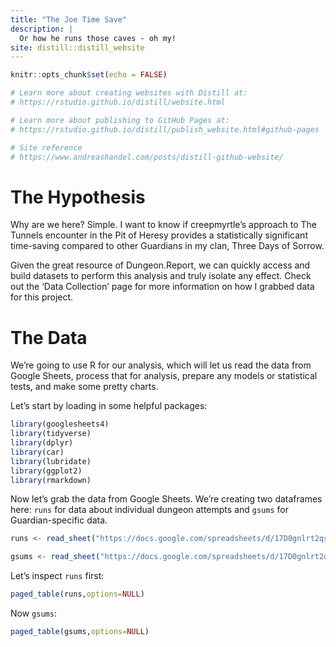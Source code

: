 ```yaml
---
title: "The Joe Time Save"
description: |
  Or how he runs those caves - oh my! 
site: distill::distill_website
---
```


```r
knitr::opts_chunk$set(echo = FALSE)

# Learn more about creating websites with Distill at:
# https://rstudio.github.io/distill/website.html

# Learn more about publishing to GitHub Pages at:
# https://rstudio.github.io/distill/publish_website.html#github-pages

# Site reference
# https://www.andreashandel.com/posts/distill-github-website/

```

# The Hypothesis
Why are we here? Simple. I want to know if creepmyrtle's approach to The Tunnels encounter in the Pit of Heresy provides a statistically significant time-saving compared to other Guardians in my clan, Three Days of Sorrow.

Given the great resource of Dungeon.Report, we can quickly access and build datasets to perform this analysis and truly isolate any effect. Check out the 'Data Collection' page for more information on how I grabbed data for this project.

# The Data
We're going to use R for our analysis, which will let us read the data from Google Sheets, process that for analysis, prepare any models or statistical tests, and make some pretty charts. 

Let's start by loading in some helpful packages:

```r

library(googlesheets4)
library(tidyverse)
library(dplyr)
library(car)
library(lubridate)
library(ggplot2)
library(rmarkdown)

```

Now let's grab the data from Google Sheets. We're creating two dataframes here: `runs` for data about individual dungeon attempts and `gsums` for Guardian-specific data.

```r
runs <- read_sheet("https://docs.google.com/spreadsheets/d/17D0gnlrt2qsdmKzsdK4GrphMNyzbp9VJIPYhcHtgBAY/edit#gid=1672282834",range = "'PitRuns'!A:AF")

gsums <- read_sheet("https://docs.google.com/spreadsheets/d/17D0gnlrt2qsdmKzsdK4GrphMNyzbp9VJIPYhcHtgBAY/edit#gid=1620985665",range = "'PlayerSummary'!A:G")

```

Let's inspect `runs` first: 

```r
paged_table(runs,options=NULL)
```

Now `gsums`:

```r
paged_table(gsums,options=NULL)
```

